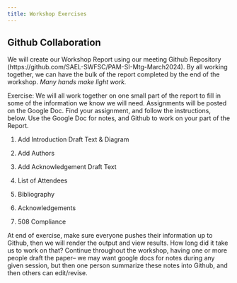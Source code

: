 ```yaml
---
title: Workshop Exercises
---
```


## Github Collaboration

We will create our Workshop Report using our meeting Github Repository (https://github.com/SAEL-SWFSC/PAM-SI-Mtg-March2024). By all working together, we can have the bulk of the report completed by the end of the workshop. *Many hands make light work.*

Exercise: We will all work together on one small part of the report to fill in some of the information we know we will need. Assignments will be posted on the Google Doc. Find your assignment, and follow the instructions, below. Use the Google Doc for notes, and Github to work on your part of the Report.

1.  Add Introduction Draft Text & Diagram

2.  Add Authors

3.  Add Acknowledgement Draft Text

4.  List of Attendees

5.  Bibliography

6.  Acknowledgements

7.  508 Compliance

At end of exercise, make sure everyone pushes their information up to Github, then we will render the output and view results. How long did it take us to work on that? Continue throughout the workshop, having one or more people draft the paper– we may want google docs for notes during any given session, but then one person summarize these notes into Github, and then others can edit/revise.
